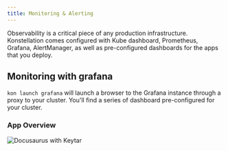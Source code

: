```yaml
---
title: Monitoring & Alerting
---
```


Observability is a critical piece of any production infrastructure. Konstellation comes configured with Kube dashboard, Prometheus, Grafana, AlertManager, as well as pre-configured dashboards for the apps that you deploy.

## Monitoring with grafana

`kon launch grafana` will launch a browser to the Grafana instance through a proxy to your cluster. You'll find a series of dashboard pre-configured for your cluster.

### App Overview

![Docusaurus with Keytar](/img/screen/grafana-app-overview.png)

